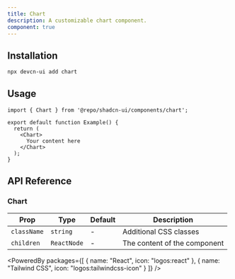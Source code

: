 ```yaml
---
title: Chart
description: A customizable chart component.
component: true
---
```


<ComponentPreview name="chart" />

## Installation

```bash
npx devcn-ui add chart
```

## Usage

```tsx
import { Chart } from '@repo/shadcn-ui/components/chart';

export default function Example() {
  return (
    <Chart>
      Your content here
    </Chart>
  );
}
```

## API Reference

### Chart

| Prop | Type | Default | Description |
| --- | --- | --- | --- |
| `className` | `string` | - | Additional CSS classes |
| `children` | `ReactNode` | - | The content of the component |

<PoweredBy packages={[
  { name: "React", icon: "logos:react" },
  { name: "Tailwind CSS", icon: "logos:tailwindcss-icon" }
]} />

